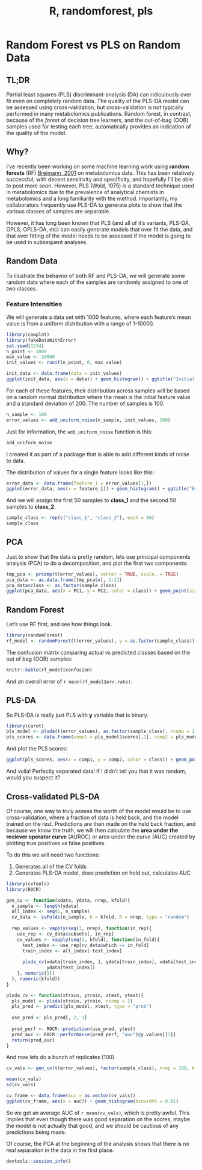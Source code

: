 % R, randomforest, pls

# Random Forest vs PLS on Random Data

## TL;DR

Partial least squares (PLS) discriminant-analysis (DA) can ridiculously over fit
even on completely random data. The quality of the PLS-DA model can be assessed
using cross-validation, but cross-validation is not typically performed in many
metabolomics publications. Random forest, in contrast, because of the *forest* of
decision tree learners, and the out-of-bag (OOB) samples used for testing each tree, 
automatically provides an indication of the quality of the model.

## Why?

I've recently been working on some machine learning work using **random forests**
(RF) [Breimann, 2001](https://www.stat.berkeley.edu/~breiman/randomforest2001.pdf) on metabolomics data. This has been relatively successful,
with decent sensitivity and specificity, and hopefully I'll be able to post more
soon. However, PLS (Wold, 1975) is a standard technique used in metabolomics
due to the prevalence of analytical chemists in metabolomics and a long familiarity
with the method. Importantly, my collaborators frequently use PLS-DA to generate
plots to show that the various classes of samples are separable.

However, it has long been known that PLS (and all of it's variants, PLS-DA, OPLS,
OPLS-DA, etc) can easily generate models that over fit the data, and that over fitting
of the model needs to be assessed if the model is going to be used in subsequent
analyses. 

## Random Data

To illustrate the behavior of both RF and PLS-DA, we will generate some random data
where each of the samples are randomly assigned to one of two classes.

### Feature Intensities

We will generate a data set with 1000 features, where each feature's mean value
is from a uniform distribution with a range of 1-10000.

```r
library(cowplot)
library(fakeDataWithError)
set.seed(1234)
n_point <- 1000
max_value <- 10000
init_values <- runif(n_point, 0, max_value)
```

```r
init_data <- data.frame(data = init_values)
ggplot(init_data, aes(x = data)) + geom_histogram() + ggtitle("Initial Data")
```

For each of these features, their distribution across samples will be based on
a random normal distribution where the mean is the initial feature value and a
standard deviation of 200. The number of samples is 100.

```r
n_sample <- 100
error_values <- add_uniform_noise(n_sample, init_values, 200)
```

Just for information, the `add_uniform_noise` function is this:

```r
add_uniform_noise
```

I created it as part of a package that is able to add different kinds of noise
to data.

The distribution of values for a single feature looks like this:

```r
error_data <- data.frame(feature_1 = error_values[1,])
ggplot(error_data, aes(x = feature_1)) + geom_histogram() + ggtitle("Error Data")
```

And we will assign the first 50 samples to **class_1** and the second 50 samples
to **class_2**.

```r
sample_class <- rep(c("class_1", "class_2"), each = 50)
sample_class
```

## PCA

Just to show that the data is pretty random, lets use principal components
analysis (PCA) to do a decomposition, and plot the first two components:

```r
tmp_pca <- prcomp(t(error_values), center = TRUE, scale. = TRUE)
pca_data <- as.data.frame(tmp_pca$x[, 1:2])
pca_data$class <- as.factor(sample_class)
ggplot(pca_data, aes(x = PC1, y = PC2, color = class)) + geom_point(size = 4)
```


## Random Forest

Let's use RF first, and see how things look.

```r
library(randomForest)
rf_model <- randomForest(t(error_values), y = as.factor(sample_class))
```

The confusion matrix comparing actual *vs* predicted classes based on the 
out of bag (OOB) samples:

```r
knitr::kable(rf_model$confusion)
```

And an overall error of `r mean(rf_model$err.rate)`.

## PLS-DA

So PLS-DA is really just PLS with **y** variable that is binary.

```r
library(caret)
pls_model <- plsda(t(error_values), as.factor(sample_class), ncomp = 2)
pls_scores <- data.frame(comp1 = pls_model$scores[,1], comp2 = pls_model$scores[,2], class = sample_class)
```

And plot the PLS scores:

```r
ggplot(pls_scores, aes(x = comp1, y = comp2, color = class)) + geom_point(size = 4) + ggtitle("PLS-DA of Random Data")
```

And voila! Perfectly separated data! If I didn't tell you that it was random, would
you suspect it?

## Cross-validated PLS-DA

Of course, one way to truly assess the worth of the model would be to use
cross-validation, where a fraction of data is held back, and the model trained
on the rest. Predictions are then made on the held back fraction, and because we
know the truth, we will then calculate the **area under the reciever operator curve**
(AUROC) or area under the curve (AUC) created by plotting true positives *vs* 
false positives.

To do this we will need two functions:

1. Generates all of the CV folds
2. Generates PLS-DA model, does prediction on hold out, calculates AUC

```r
library(cvTools)
library(ROCR)

gen_cv <- function(xdata, ydata, nrep, kfold){
  n_sample <- length(ydata)
  all_index <- seq(1, n_sample)
  cv_data <- cvFolds(n_sample, K = kfold, R = nrep, type = "random")
  
  rep_values <- vapply(seq(1, nrep), function(in_rep){
    use_rep <- cv_data$subsets[, in_rep]
    cv_values <- vapply(seq(1, kfold), function(in_fold){
      test_index <- use_rep[cv_data$which == in_fold]
      train_index <- all_index[-test_index]
      
      plsda_cv(xdata[train_index, ], ydata[train_index], xdata[test_index, ],
               ydata[test_index])
    }, numeric(1))
  }, numeric(kfold))
}

plsda_cv <- function(xtrain, ytrain, xtest, ytest){
  pls_model <- plsda(xtrain, ytrain, ncomp = 2)
  pls_pred <- predict(pls_model, xtest, type = "prob")
  
  use_pred <- pls_pred[, 2, 1]
  
  pred_perf <- ROCR::prediction(use_pred, ytest)
  pred_auc <- ROCR::performance(pred_perf, "auc")@y.values[[1]]
  return(pred_auc)
}
```

And now lets do a bunch of replicates (100).

```r
cv_vals <- gen_cv(t(error_values), factor(sample_class), nrep = 100, kfold = 5)

mean(cv_vals)
sd(cv_vals)

cv_frame <- data.frame(auc = as.vector(cv_vals))
ggplot(cv_frame, aes(x = auc)) + geom_histogram(binwidth = 0.01)
```

So we get an average AUC of `r mean(cv_vals)`, which is pretty awful. This implies
that even though there was good separation on the scores, maybe the model is
not actually that good, and we should be cautious of any predictions being made.

Of course, the PCA at the beginning of the analysis shows that there is no *real*
separation in the data in the first place. 

```r
devtools::session_info()
```

